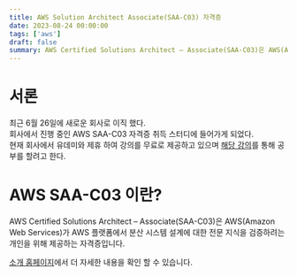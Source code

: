 ```yaml
---
title: AWS Solution Architect Associate(SAA-C03) 자격증
date: 2023-08-24 00:00:00
tags: ['aws']
draft: false
summary: AWS Certified Solutions Architect – Associate(SAA-C03)은 AWS(Amazon Web Services)가 AWS 플랫폼에서 분산 시스템 설계에 대한 전문 지식을 검증하려는 개인을 위해 제공하는 자격증입니다.
---
```


# 서론

최근 6월 26일에 새로운 회사로 이직 했다.  
회사에서 진행 중인 AWS SAA-C03 자격증 취득 스터디에 들어가게 되었다.  
현재 회사에서 유데미와 제휴 하여 강의를 무료로 제공하고 있으며 [해당 강의](https://www.udemy.com/course/best-aws-certified-solutions-architect-associate/)를 통해 공부를 할려고 한다.

# AWS SAA-C03 이란?

AWS Certified Solutions Architect – Associate(SAA-C03)은 AWS(Amazon Web Services)가 AWS 플랫폼에서 분산 시스템 설계에 대한 전문 지식을 검증하려는 개인을 위해 제공하는 자격증입니다.

[소개 홈페이지](https://aws.amazon.com/ko/certification/certified-solutions-architect-associate/)에서 더 자세한 내용을 확인 할 수 있습니다.

